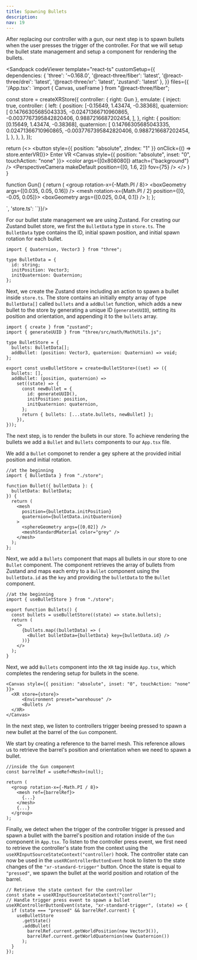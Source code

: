 ```yaml
---
title: Spawning Bullets
description: 
nav: 19
---
```


After replacing our controller with a gun, our next step is to spawn bullets when the user presses the trigger of the controller. For that we will setup the bullet state management and setup a component for rendering the bullets.

<Sandpack codeViewer
  template="react-ts"
  customSetup={{
    dependencies: {
      'three': '~0.168.0',
      '@react-three/fiber': 'latest',
      '@react-three/drei': 'latest',
      '@react-three/xr': 'latest',
      'zustand': 'latest'
    },
  }}
  files={{
    '/App.tsx': `import { Canvas, useFrame } from "@react-three/fiber";

const store = createXRStore({
  controller: { right: Gun },
  emulate: {
    inject: true,
    controller: {
      left: {
        position: [-0.15649, 1.43474, -0.38368],
        quaternion: [
          0.14766305685043335, -0.02471366710960865, -0.0037767395842820406,
          0.9887216687202454,
        ],
      },
      right: {
        position: [0.15649, 1.43474, -0.38368],
        quaternion: [
          0.14766305685043335, 0.02471366710960865, -0.0037767395842820406,
          0.9887216687202454,
        ],
      },
    },
  },
});

  return (<>
    <button style={{ position: "absolute", zIndex: "1" }} onClick={() => store.enterVR()}>
        Enter VR
    </button>
    <Canvas style={{ position: "absolute", inset: "0", touchAction: "none" }}>
      <XR store={store}>
        <Environment preset="warehouse" />
        <Grid infiniteGrid />
        <color args={[0x808080]} attach={"background"} />
        <PerspectiveCamera makeDefault position={[0, 1.6, 2]} fov={75} />
      </XR>
    </Canvas>
    </>
  )
}

function Gun() {
  return (
    <group rotation-x={-Math.PI / 8}>
      <mesh>
        <boxGeometry args={[0.035, 0.05, 0.16]} />
        <meshStandardMaterial color="orange" />
      </mesh>
      <mesh rotation-x={Math.PI / 2} position={[0, -0.05, 0.05]}>
        <boxGeometry args={[0.025, 0.04, 0.1]} />
        <meshStandardMaterial color="grey" />
      </mesh>
    </group>
  );
};

`, 'store.ts': ``}}/>

For our bullet state management we are using Zustand. For creating our Zustand bullet store, we first the `BulletData` type in `store.ts`. The `BulletData` type contains the ID, initial spawn position, and initial spawn rotation for each bullet.

```tsx
import { Quaternion, Vector3 } from "three";

type BulletData = {
  id: string;
  initPosition: Vector3;
  initQuaternion: Quaternion;
};
```

Next, we create the Zustand store including an action to spawn a bullet inside `store.ts`. The store contains an initially empty array of type `BulletData[]` called `bullets` and a `addBullet` function, which adds a new bullet to the store by generating a unique ID (`generateUUID`), setting its position and orientation, and appending it to the `bullets` array.

```tsx
import { create } from "zustand";
import { generateUUID } from "three/src/math/MathUtils.js";

type BulletStore = {
  bullets: BulletData[];
  addBullet: (position: Vector3, quaternion: Quaternion) => void;
};

export const useBulletStore = create<BulletStore>((set) => ({
  bullets: [],
  addBullet: (position, quaternion) =>
    set((state) => {
      const newBullet = {
        id: generateUUID(),
        initPosition: position,
        initQuaternion: quaternion,
      };
      return { bullets: [...state.bullets, newBullet] };
    }),
}));
```

The next step, is to render the bullets in our store. To achieve rendering the bullets we add a `Bullet` and `Bullets` components to our `App.tsx` file. 

We add a `Bullet` componet to render a gey sphere at the provided initial position and initial rotation.

```tsx
//at the beginning
import { BulletData } from "./store";

function Bullet({ bulletData }: {
  bulletData: BulletData;
}) {
  return (
    <mesh
      position={bulletData.initPosition}
      quaternion={bulletData.initQuaternion}
    >
      <sphereGeometry args={[0.02]} />
      <meshStandardMaterial color="grey" />
    </mesh>
  );
};
```

Next, we add a `Bullets` component that maps all bullets in our store to one `Bullet` component. The component retrieves the array of bullets from Zustand and maps each entry to a `Bullet` component using the `bulletData.id` as the `key` and providing the `bulletData` to the `Bullet` component.

```tsx
//at the beginning
import { useBulletStore } from "./store";

export function Bullets() {
  const bullets = useBulletStore((state) => state.bullets);
  return (
    <>
      {bullets.map((bulletData) => (
        <Bullet bulletData={bulletData} key={bulletData.id} />
      ))}
    </>
  );
}
```

Next, we add `Bullets` component into the `XR` tag inside `App.tsx`, which completes the rendering setup for bullets in the scene.

```tsx
<Canvas style={{ position: "absolute", inset: "0", touchAction: "none" }}>
  <XR store={store}>
      <Environment preset="warehouse" />
      <Bullets />
  </XR>
</Canvas>
```

In the next step, we listen to controllers trigger beeing pressed to spawn a new bullet at the barrel of the `Gun` component.

We start by creating a reference to the barrel mesh. This reference allows us to retrieve the barrel's position and orientation when we need to spawn a bullet.

```tsx
//inside the Gun component
const barrelRef = useRef<Mesh>(null);

return (
  <group rotation-x={-Math.PI / 8}>
    <mesh ref={barrelRef}>
      {...}
    </mesh>
    {...}
  </group>
);
```

Finally, we detect when the trigger of the controller trigger is pressed and spawn a bullet with the barrel's position and rotation inside of the `Gun` component in `App.tsx`. To listen to the controller press event, we first need to retrieve the controller's state from the context using the `useXRInputSourceStateContext("controller)` hook. The controller state can now be used in the `useXRControllerButtonEvent` hook to listen to the state changes of the `"xr-standard-trigger"` button. Once the state is equal to `"pressed"`, we spawn the bullet at the world position and rotation of the barrel.

```tsx
// Retrieve the state context for the controller
const state = useXRInputSourceStateContext("controller");
// Handle trigger press event to spawn a bullet
useXRControllerButtonEvent(state, "xr-standard-trigger", (state) => {
  if (state === "pressed" && barrelRef.current) {
    useBulletStore
      .getState()
      .addBullet(
        barrelRef.current.getWorldPosition(new Vector3()),
        barrelRef.current.getWorldQuaternion(new Quaternion())
      );
  }
});
```